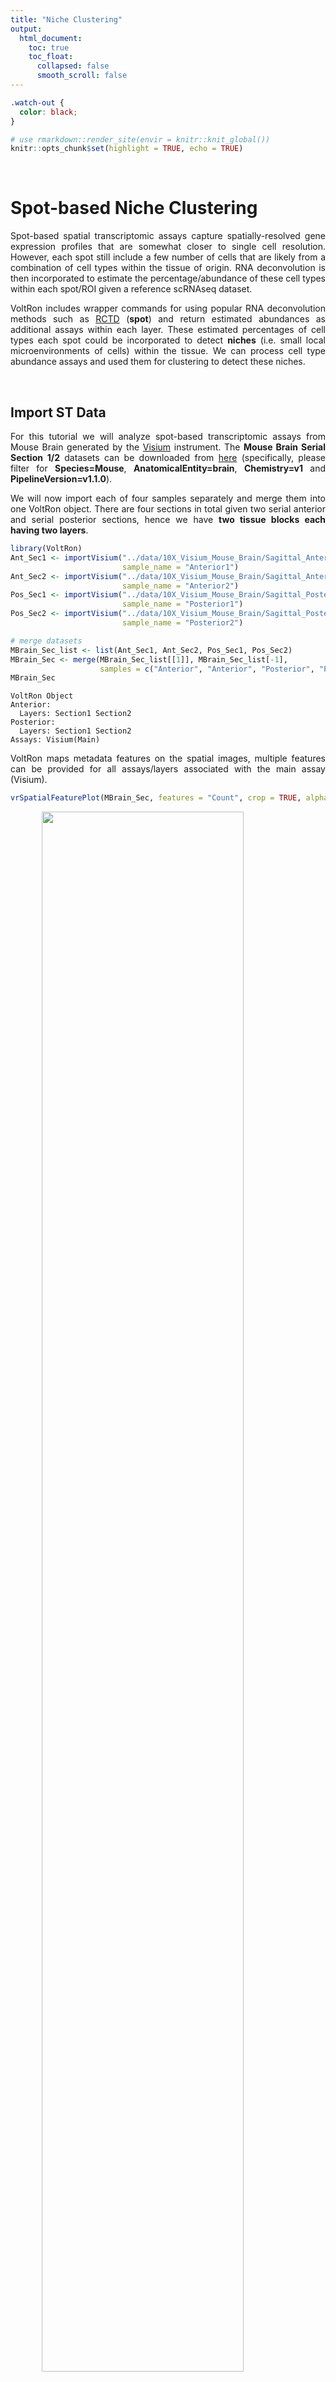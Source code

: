 ```yaml
---
title: "Niche Clustering"
output: 
  html_document:
    toc: true
    toc_float:
      collapsed: false
      smooth_scroll: false
---
```


<style>
.title{
  display: none;
}
body {
  text-align: justify
}
.center {
  display: block;
  margin-left: auto;
  margin-right: auto;
}
</style>

```css
.watch-out {
  color: black;
}
```

```r
# use rmarkdown::render_site(envir = knitr::knit_global())
knitr::opts_chunk$set(highlight = TRUE, echo = TRUE)
```

<br>

# Spot-based Niche Clustering

Spot-based spatial transcriptomic assays capture spatially-resolved gene expression profiles that are somewhat closer to single cell resolution. However, each spot still include a few number of cells that are likely from a combination of cell types within the tissue of origin. RNA deconvolution is then incorporated to estimate the percentage/abundance of these cell types within each spot/ROI given a reference scRNAseq dataset. 

VoltRon includes wrapper commands for using popular RNA deconvolution methods such as [RCTD](https://www.nature.com/articles/s41587-021-00830-w) (**spot**) and return estimated abundances as additional assays within each layer. These estimated percentages of cell types each spot could be incorporated to detect **niches** (i.e. small local microenvironments of cells) within the tissue. We can process cell type abundance assays and used them for clustering to detect these niches. 

<!-- VoltRon includes wrapper commands for using popular RNA deconvolution methods such as [RCTD](https://www.nature.com/articles/s41587-021-00830-w) (**spot**), [SPOTlight](https://academic.oup.com/nar/article/49/9/e50/6129341) (**spot**) and [MuSiC](https://www.nature.com/articles/s41467-018-08023-x) (**ROI**), and return estimated abundances as additional assays within each layer. These novel assays then can be further processed and used for clustering to detect niches across multiple datatypes.   -->

<br>

## Import ST Data

For this tutorial we will analyze spot-based transcriptomic assays from Mouse Brain generated by the [Visium](https://www.10xgenomics.com/products/spatial-gene-expression) instrument. The **Mouse Brain Serial Section 1/2** datasets can be downloaded from [here](https://www.10xgenomics.com/resources/datasets?menu%5Bproducts.name%5D=Spatial%20Gene%20Expression&query=&page=1&configure%5BhitsPerPage%5D=50&configure%5BmaxValuesPerFacet%5D=1000) (specifically, please filter for **Species=Mouse**, **AnatomicalEntity=brain**, **Chemistry=v1** and **PipelineVersion=v1.1.0**).

We will now import each of four samples separately and merge them into one VoltRon object. There are four sections in total given two serial anterior and serial posterior sections, hence we have **two tissue blocks each having two layers**. 

```r
library(VoltRon)
Ant_Sec1 <- importVisium("../data/10X_Visium_Mouse_Brain/Sagittal_Anterior/Section1/", 
                         sample_name = "Anterior1")
Ant_Sec2 <- importVisium("../data/10X_Visium_Mouse_Brain/Sagittal_Anterior/Section2/", 
                         sample_name = "Anterior2")
Pos_Sec1 <- importVisium("../data/10X_Visium_Mouse_Brain/Sagittal_Posterior/Section1/", 
                         sample_name = "Posterior1")
Pos_Sec2 <- importVisium("../data/10X_Visium_Mouse_Brain/Sagittal_Posterior/Section2/", 
                         sample_name = "Posterior2")

# merge datasets
MBrain_Sec_list <- list(Ant_Sec1, Ant_Sec2, Pos_Sec1, Pos_Sec2)
MBrain_Sec <- merge(MBrain_Sec_list[[1]], MBrain_Sec_list[-1], 
                    samples = c("Anterior", "Anterior", "Posterior", "Posterior"))
MBrain_Sec
```

```
VoltRon Object 
Anterior: 
  Layers: Section1 Section2 
Posterior: 
  Layers: Section1 Section2 
Assays: Visium(Main) 
```

VoltRon maps metadata features on the spatial images, multiple features can be provided for all assays/layers associated with the main assay (Visium). 

```r
vrSpatialFeaturePlot(MBrain_Sec, features = "Count", crop = TRUE, alpha = 1, ncol = 2)
```

<img width="80%" height="80%" src="https://bimsbstatic.mdc-berlin.de/landthaler/VoltRon/Package/images/decon_first_plot.png" class="center">

<br>

## Import scRNA data

We will now import the scRNA data for reference which can be downloaded from [here](https://www.dropbox.com/s/cuowvm4vrf65pvq/allen_cortex.rds?dl=1). Specifically, we will use a scRNA reference of Mouse cortical adult brain with 14,000 cells from the Allen Institute, generated with the SMART-Seq2 protocol. This scRNA data is also used by the Spatial Data Analysis tutorial in [Seurat website](https://satijalab.org/seurat/articles/spatial_vignette.html#integration-with-single-cell-data).  

Before deconvoluting Visium spots, we correct cell types labels and drop some cell types with extremely few number of cells (e.g. "CR").  

```r
library(Seurat)
allen_reference <- readRDS("allen_cortex.rds")

# process and reduce dimensionality
library(dplyr)
allen_reference <- SCTransform(allen_reference, ncells = 3000, verbose = FALSE) %>%
  RunPCA(verbose = FALSE) %>%
  RunUMAP(dims = 1:30)

# update labels and subset
allen_reference$subclass <- gsub("L2/3 IT", "L23 IT", allen_reference$subclass)
allen_reference <- allen_reference[,colnames(allen_reference)[!allen_reference@meta.data$subclass %in% "CR"]]

# visualize
Idents(allen_reference) <- "subclass"
gsubclass <- DimPlot(allen_reference, reduction = "umap", label = T) + NoLegend()
Idents(allen_reference) <- "class"
gclass <- DimPlot(allen_reference, reduction = "umap", label = T) + NoLegend()
gsubclass | gclass
```

<img width="95%" height="95%" src="https://bimsbstatic.mdc-berlin.de/landthaler/VoltRon/Package/images/decon_singlecell.png" class="center">

<br>

## Spot Deconvolution with RCTD

In order to integrate the scRNA data and the Visium data sets within the VoltRon objects, we will use **RCTD** algorithm which is accessible with the [spacexr](https://github.com/dmcable/spacexr) package. For all layers with a Visium data, an additional assay within the same layer with **_decon** postfix will be created. 

```r
library(spacexr)
MBrain_Sec <- getDeconvolution(MBrain_Sec, sc.object = allen_reference, 
                               sc.cluster = "subclass", max_cores = 6)
MBrain_Sec
```

```
VoltRon Object 
Anterior: 
  Layers: Section1 Section2 
Posterior: 
  Layers: Section1 Section2 
Assays: Visium(Main) Visium_decon 
```

We can now switch to the **Visium_decon** assay where features are cell types from the scRNA reference and the data values are cell types percentages in each spot. 

```r
vrMainAssay(MBrain_Sec) <- "Visium_decon"
vrFeatures(MBrain_Sec)
```

```
 [1] "Astro"      "Endo"       "L23 IT"     "L4"         "L5 IT"      "L5 PT"     
 [7] "L6 CT"      "L6 IT"      "L6b"        "Lamp5"      "Macrophage" "Meis2"     
[13] "NP"         "Oligo"      "Peri"       "Pvalb"      "Serpinf1"   "SMC"       
[19] "Sncg"       "Sst"        "Vip"        "VLMC"          
```

These features (i.e. cell type abundances) can be visualized like all other feature types. 

```r
vrSpatialFeaturePlot(MBrain_Sec, features = c("L4", "L5 PT", "Oligo", "Vip"), 
                     crop = TRUE, ncol = 2, alpha = 1, keep.scale = "all")
```

<img width="90%" height="90%" src="https://bimsbstatic.mdc-berlin.de/landthaler/VoltRon/Package/images/decon_spatialfeature_plot.png" class="center">

<br>

## Clustering 

Relative cell type abundances that are learned by RCTD and stored within VoltRon can now be used to cluster spots. These groups or clusters of spots can also be realized as **niches**, regions within tissue sections that have a distinct cell type composition compared to the remaining parts of the tissue.   

We will now normalize and process relative cell type abundances to learn/detect these niche clusters. We treat cell type abundances as [compositional data](https://en.wikipedia.org/wiki/Compositional_data), hence we incorporate **centred log ratio (CLR)** transformation for normalizing them. 

```r
MBrain_Sec <- normalizeData(MBrain_Sec, method = "CLR")
```

The CLR normalized assay have only 25 features, each representing a cell type from the single cell reference data. Hence, we can **directly calculate UMAP reductions from this feature set** without relying on a prior dimensionality reduction such as PCA.

VoltRon is also capable of calculating the UMAP reduction from normalized data slots. Hence, we build a UMAP reduction from CLR data. However, UMAP will always be calculated from a PCA reduction by default (if a PCA embedding is found in the object). 

```r
MBrain_Sec <- getUMAP(MBrain_Sec, assay = "Visium_decon", data.type = "norm")
vrEmbeddingPlot(MBrain_Sec, embedding = "umap", group.by = "Sample")
```

<img width="60%" height="60%" src="https://bimsbstatic.mdc-berlin.de/landthaler/VoltRon/Package/images/decon_embedding_sample.png" class="center">

<br>

Using normalized cell type abundances, we can now generate k-nearest neighbor graphs and cluster the graph using leiden method.  

```r
MBrain_Sec <- getNeighbors(MBrain_Sec, assay = "Visium_decon", data.type = "norm", method = "SNN")
MBrain_Sec <- getClusters(MBrain_Sec, resolution = 0.6, graph = "SNN")
```

<br>

## Visualization

VoltRon incorporates distinct plotting functions for, e.g. embeddings, coordinates, heatmap and even barplots. We can now map the clusters we have generated on UMAP embeddings. 

```r
# visualize 
g1 <- vrEmbeddingPlot(MBrain_Sec, embedding = "umap", group.by = "Sample")
g2 <- vrEmbeddingPlot(MBrain_Sec, embedding = "umap", group.by = "clusters", label = TRUE)
g1 | g2
```

<img width="100%" height="100%" src="https://bimsbstatic.mdc-berlin.de/landthaler/VoltRon/Package/images/decon_embedding_clusters.png" class="center">

<br>

Mapping clusters on the spatial images and spots would show the niche structure across the tissues and layers.

```r
vrSpatialPlot(MBrain_Sec, group.by = "clusters", crop = TRUE, alpha = 1)
```

<img width="80%" height="80%" src="https://bimsbstatic.mdc-berlin.de/landthaler/VoltRon/Package/images/decon_spatial_clusters.png" class="center">

<br>

We use **vrHeatmapPlot** to investigate relative cell type abundances across these niche clusters. You will need to have **ComplexHeatmap** package in your namespace.

```r
library(ComplexHeatmap)
vrHeatmapPlot(MBrain_Sec, features = vrFeatures(MBrain_Sec), group.by = "clusters", 
              show_row_names = T, show_heatmap_legend = T)
```

<img width="90%" height="90%" src="https://bimsbstatic.mdc-berlin.de/landthaler/VoltRon/Package/images/decon_heatmap_clusters.png" class="center">
<br>
